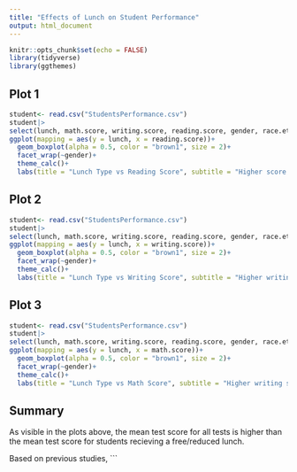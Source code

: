 ```yaml
---
title: "Effects of Lunch on Student Performance"
output: html_document
---
```


```r
knitr::opts_chunk$set(echo = FALSE)
library(tidyverse)
library(ggthemes)
```
## Plot 1
```r
student<- read.csv("StudentsPerformance.csv")
student|> 
select(lunch, math.score, writing.score, reading.score, gender, race.ethnicity)|> 
ggplot(mapping = aes(y = lunch, x = reading.score))+ 
  geom_boxplot(alpha = 0.5, color = "brown1", size = 2)+ 
  facet_wrap(~gender)+ 
  theme_calc()+
  labs(title = "Lunch Type vs Reading Score", subtitle = "Higher score quartile for both male and female students recieving a standard lunch.", x = "Reading Scores", y = "Lunch Type", caption = "Kaggle: JAKKI SESHAPANPU 2018")
```

## Plot 2
```r
student<- read.csv("StudentsPerformance.csv")
student|> 
select(lunch, math.score, writing.score, reading.score, gender, race.ethnicity)|> 
ggplot(mapping = aes(y = lunch, x = writing.score))+ 
  geom_boxplot(alpha = 0.5, color = "brown1", size = 2)+ 
  facet_wrap(~gender)+ 
  theme_calc()+
  labs(title = "Lunch Type vs Writing Score", subtitle = "Higher writing scores can be observed for students with a standard lunch. ", x = "Writing Scores", y = "Lunch Type", caption = "Kaggle: JAKKI SESHAPANPU 2018")
```
## Plot 3  

```r
student<- read.csv("StudentsPerformance.csv")
student|> 
select(lunch, math.score, writing.score, reading.score, gender, race.ethnicity)|> 
ggplot(mapping = aes(y = lunch, x = math.score))+ 
  geom_boxplot(alpha = 0.5, color = "brown1", size = 2)+ 
  facet_wrap(~gender)+ 
  theme_calc()+
  labs(title = "Lunch Type vs Math Score", subtitle = "Higher writing scores can be observed for students with a standard lunch. ", x = "Math Scores", y = "Lunch Type", caption = "Kaggle: JAKKI SESHAPANPU 2018")
```


## **Summary**  

As visible in the plots above, the mean test score for all tests is higher than the mean test score for students recieving a free/reduced lunch. 

Based on previous studies, 
```

